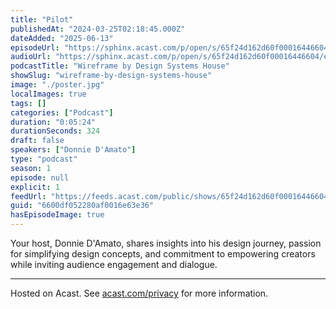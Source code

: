 ```yaml
---
title: "Pilot"
publishedAt: "2024-03-25T02:18:45.000Z"
dateAdded: "2025-06-13"
episodeUrl: "https://sphinx.acast.com/p/open/s/65f24d162d60f00016446604/e/6600df052280af0016e63e36/media.mp3"
audioUrl: "https://sphinx.acast.com/p/open/s/65f24d162d60f00016446604/e/6600df052280af0016e63e36/media.mp3"
podcastTitle: "Wireframe by Design Systems House"
showSlug: "wireframe-by-design-systems-house"
image: "./poster.jpg"
localImages: true
tags: []
categories: ["Podcast"]
duration: "0:05:24"
durationSeconds: 324
draft: false
speakers: ["Donnie D'Amato"]
type: "podcast"
season: 1
episode: null
explicit: 1
feedUrl: "https://feeds.acast.com/public/shows/65f24d162d60f00016446604"
guid: "6600df052280af0016e63e36"
hasEpisodeImage: true
---
```

Your host, Donnie D'Amato, shares insights into his design journey, passion for simplifying design concepts, and commitment to empowering creators while inviting audience engagement and dialogue.  

---

Hosted on Acast. See [acast.com/privacy](https://acast.com/privacy) for more information.
